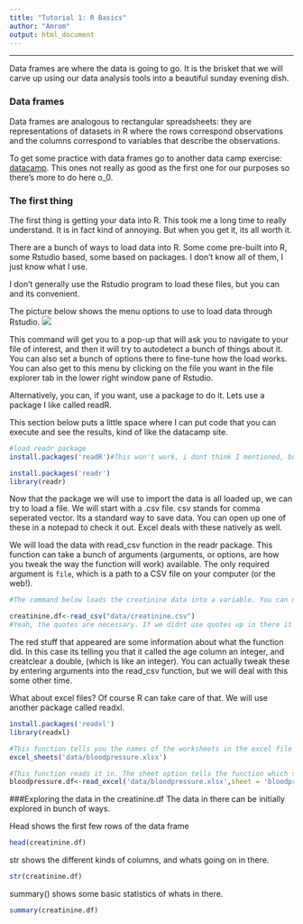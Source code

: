 ```yaml
---
title: "Tutorial 1: R Basics"
author: "Amrom"
output: html_document
---
```


***
Data frames are where the data is going to go. It is the brisket that we will carve up using our data analysis tools into a beautiful sunday evening dish. 

### Data frames
Data frames are analogous to rectangular spreadsheets: they are representations of datasets in R where the rows correspond observations and the columns correspond to variables that describe the observations.

To get some practice with data frames go to another data camp exercise: [datacamp](https://campus.datacamp.com/courses/free-introduction-to-r/chapter-5-data-frames?ex=1). This ones not really as good as the first one for our purposes so there's more to do here o_0.

### The first thing
The first thing is getting your data into R. This took me a long time to really understand. It is in fact kind of annoying. But when you get it, its all worth it. 

There are a bunch of ways to load data into R. Some come pre-built into R, some Rstudio based, some based on packages. I don't know all of them, I just know what I use. 

I don't generally use the Rstudio program to load these files, but you can and its convenient.

The picture below shows the menu options to use to load data through Rstudio.
![](pics/load_data1.png) 

This command will get you to a pop-up that will ask you to navigate to your file of interest, and then it will try to autodetect a bunch of things about it. You can also set a bunch of options there to fine-tune how the load works. You can also get to this menu by clicking on the file you want in the file explorer tab in the lower right window pane of Rstudio.

Alternatively, you can, if you want, use a package to do it. Lets use a package I like called readR. 

This section below puts a little space where I can put code that you can execute and see the results, kind of like the datacamp site.

```r

#load readr package
install.packages('readR')#This won't work, i dont think I mentioned, but R is case sensitive, VERY case sensitive.

install.packages('readr')
library(readr)

```


Now that the package we will use to import the data is all loaded up, we can try to load a file. We will start with a .csv file. csv stands for comma seperated vector. Its a standard way to save data. You can open up one of these in a notepad to check it out. Excel deals with these natively as well.

We will load the data with read_csv function in the readr package. This function can take a bunch of arguments (arguments, or options, are how you tweak the way the function will work) available. The only required argument is `file`, which is a path to a CSV file on your computer (or the web!).

```r
#The command below loads the creatinine data into a variable. You can name the variable whatever your little heart desires, but i will call it creatinine.df

creatinine.df<-read_csv("data/creatinine.csv")
#Yeah, the quotes are necessary. If we didnt use quotes up in there it would think that we were referring to a variable call creatinine.csv and go around looking for it. 

```

The red stuff that appeared are some information about what the function did. In this case its telling you that it called the age column an integer, and creatclear a double, (which is like an integer). You can actually tweak these by entering arguments into the read_csv function, but we will deal with this some other time.



What about excel files? Of course R can take care of that. We will use another package called readxl.

```r
install.packages('readxl')
library(readxl)

#This function tells you the names of the worksheets in the excel file
excel_sheets('data/bloodpressure.xlsx')

#This function reads it in. The sheet option tells the function which sheet we want to read. Because this file only has one sheet it wasn't necessary.
bloodpressure.df<-read_excel('data/bloodpressure.xlsx',sheet = 'bloodpressure')

```

###Exploring the data in the creatinine.df
The data in there can be initially explored in bunch of ways. 


Head shows the first few rows of the data frame
```r
head(creatinine.df)
```



str shows the different kinds of columns, and whats going on in there.

```r
str(creatinine.df)
```


summary() shows some basic statistics of whats in there.

```r
summary(creatinine.df)
```